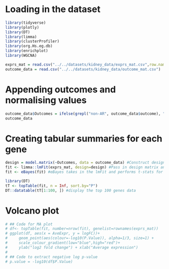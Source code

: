 # Loading in the dataset

```r
library(tidyverse)  
library(plotly)  
library(DT)  
library(limma)  
library(clusterProfiler)  
library(org.Hs.eg.db)  
library(enrichplot)  
library(WGCNA)

exprs_mat = read.csv("../../datasets/kidney_data/exprs_mat.csv",row.names=1)
outcome_data = read.csv("../../datasets/kidney_data/outcome_mat.csv")
```

# Appending outcomes and normalising values

```r
outcome_data$Outcomes = ifelse(grepl("non-AR", outcome_data$outcome), "Stable", "Rejection")
outcome_data
```

# Creating tabular summaries for each gene

```r
design = model.matrix(~Outcomes, data = outcome_data) #Construct design matrix of predictors
fit <- limma::lmFit(exprs_mat, design=design) #Pass in design matrix and expression matrix
fit <- eBayes(fit) #eBayes takes in the lmFit and performs t-stats for each row in the expression matrix combined with the design matrix, effectively running t-test for each gene

library(DT)
tT <- topTable(fit, n = Inf, sort.by="P") 
DT::datatable(tT[1:100, ]) #display the top 100 genes data
```

# Volcano plot

```r





# ## Code for MA plot
# df<- topTable(fit, number=nrow(fit), genelist=rownames(exprs_mat))
# ggplot(df, aes(x = AveExpr, y = logFC))+
#     geom_point(aes(colour=-log10(P.Value)), alpha=1/3, size=1) +
#     scale_colour_gradient(low="blue",high="red")+
#     ylab("log2 fold change") + xlab("Average expression")
#     
# ## Code to extract negative log p-value
# p.value = -log10(df$P.Value)
```
